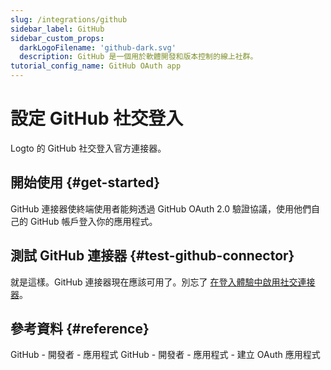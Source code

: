 ```yaml
---
slug: /integrations/github
sidebar_label: GitHub
sidebar_custom_props:
  darkLogoFilename: 'github-dark.svg'
  description: GitHub 是一個用於軟體開發和版本控制的線上社群。
tutorial_config_name: GitHub OAuth app
---
```




# 設定 GitHub 社交登入

Logto 的 GitHub 社交登入官方連接器。

<GuideTip />

## 開始使用 \{#get-started}

GitHub 連接器使終端使用者能夠透過 GitHub OAuth 2.0 驗證協議，使用他們自己的 GitHub 帳戶登入你的應用程式。

<Integration />

## 測試 GitHub 連接器 \{#test-github-connector}

就是這樣。GitHub 連接器現在應該可用了。別忘了 [在登入體驗中啟用社交連接器](/connectors/social-connectors/#enable-social-sign-in)。

## 參考資料 \{#reference}

<Url href="https://docs.github.com/en/developers/apps/getting-started-with-apps/about-apps">
  GitHub - 開發者 - 應用程式
</Url>

<Url href="https://docs.github.com/en/developers/apps/building-oauth-apps/creating-an-oauth-app">
  GitHub - 開發者 - 應用程式 - 建立 OAuth 應用程式
</Url>
